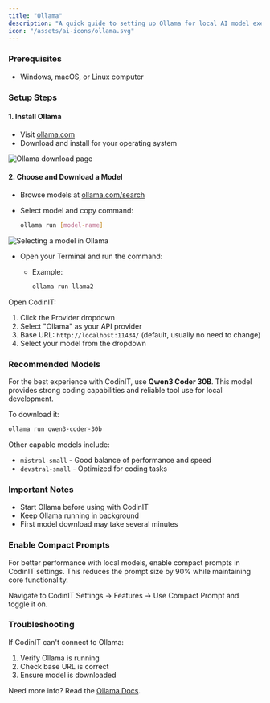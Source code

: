 ```yaml
---
title: "Ollama"
description: "A quick guide to setting up Ollama for local AI model execution with CodinIT."
icon: "/assets/ai-icons/ollama.svg"
---
```


### Prerequisites

-   Windows, macOS, or Linux computer

### Setup Steps

#### 1. Install Ollama

-   Visit [ollama.com](https://ollama.com)
-   Download and install for your operating system

<Frame>
	<img
		src="/assets/images/ollama.png"
		alt="Ollama download page"
	/>
</Frame>

#### 2. Choose and Download a Model

-   Browse models at [ollama.com/search](https://ollama.com/search)
-   Select model and copy command:

    ```bash
    ollama run [model-name]
    ```

<Frame>
	<img
		src="/assets/gifs/ollama-model-grab.gif"
		alt="Selecting a model in Ollama"
	/>
</Frame>

-   Open your Terminal and run the command:

    -   Example:

        ```bash
        ollama run llama2
        ```

Open CodinIT:

1. Click the Provider dropdown
2. Select "Ollama" as your API provider
3. Base URL: `http://localhost:11434/` (default, usually no need to change)
4. Select your model from the dropdown

### Recommended Models

For the best experience with CodinIT, use **Qwen3 Coder 30B**. This model provides strong coding capabilities and reliable tool use for local development.

To download it:
```bash
ollama run qwen3-coder-30b
```

Other capable models include:
- `mistral-small` - Good balance of performance and speed
- `devstral-small` - Optimized for coding tasks

### Important Notes

-   Start Ollama before using with CodinIT
-   Keep Ollama running in background
-   First model download may take several minutes

### Enable Compact Prompts

For better performance with local models, enable compact prompts in CodinIT settings. This reduces the prompt size by 90% while maintaining core functionality.

Navigate to CodinIT Settings → Features → Use Compact Prompt and toggle it on.

### Troubleshooting

If CodinIT can't connect to Ollama:

1. Verify Ollama is running
2. Check base URL is correct
3. Ensure model is downloaded

Need more info? Read the [Ollama Docs](https://github.com/ollama/ollama/blob/main/docs/api.md).
